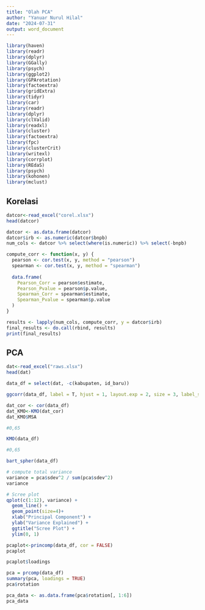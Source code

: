 ```yaml
---
title: "Olah PCA"
author: "Yanuar Nurul Hilal"
date: "2024-07-31"
output: word_document
---
```


```r
library(haven)
library(readr) 
library(dplyr) 
library(GGally) 
library(psych) 
library(ggplot2) 
library(GPArotation) 
library(factoextra)
library(gridExtra)
library(tidyr)
library(car)
library(readr)
library(dplyr)
library(clValid)
library(readxl)
library(cluster)
library(factoextra)
library(fpc)
library(clusterCrit)
library(writexl)
library(corrplot)
library(REdaS)
library(psych)
library(kohonen)
library(mclust)
```

## Korelasi

```r
datcor<-read_excel("corel.xlsx")
head(datcor)
```
```r
datcor <- as.data.frame(datcor)
datcor$irb <- as.numeric(datcor$bnpb)
num_cols <- datcor %>% select(where(is.numeric)) %>% select(-bnpb)

compute_corr <- function(x, y) {
  pearson <- cor.test(x, y, method = "pearson")
  spearman <- cor.test(x, y, method = "spearman")
  
  data.frame(
    Pearson_Corr = pearson$estimate,
    Pearson_Pvalue = pearson$p.value,
    Spearman_Corr = spearman$estimate,
    Spearman_Pvalue = spearman$p.value
  )
}

results <- lapply(num_cols, compute_corr, y = datcor$irb)
final_results <- do.call(rbind, results)
print(final_results)
```

## PCA

```r
dat<-read_excel("raws.xlsx")
head(dat)
```

```r
data_df = select(dat, -c(kabupaten, id_baru))
```

```r
ggcorr(data_df, label = T, hjust = 1, layout.exp = 2, size = 3, label_size = 2, label_round = 2, low = "#d7fc5b", mid = "white", high = "#5d8064")
```

```r
dat_cor <- cor(data_df)
dat_KMO<-KMO(dat_cor)
dat_KMO$MSA

#0,65
```

```r
KMO(data_df)

#0,65
```

```r
bart_spher(data_df)
```
```r
# compute total variance
variance = pca$sdev^2 / sum(pca$sdev^2)
variance

# Scree plot
qplot(c(1:12), variance) + 
  geom_line() + 
  geom_point(size=4)+
  xlab("Principal Component") + 
  ylab("Variance Explained") +
  ggtitle("Scree Plot") +
  ylim(0, 1)
```

```r
pcaplot<-princomp(data_df, cor = FALSE)
pcaplot
```
```r
pcaplot$loadings
```


```r
pca = prcomp(data_df)
summary(pca, loadings = TRUE)
pca$rotation
```

```r
pca_data <- as.data.frame(pca$rotation[, 1:6])
pca_data
```


